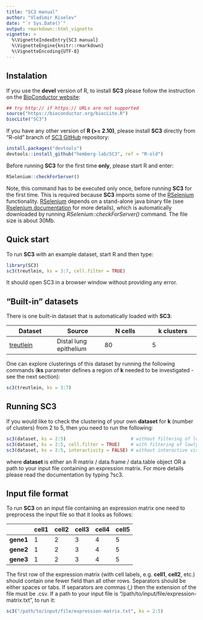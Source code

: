 ```yaml
---
title: "SC3 manual"
author: "Vladimir Kiselev"
date: "`r Sys.Date()`"
output: rmarkdown::html_vignette
vignette: >
  %\VignetteIndexEntry{SC3 manual}
  %\VignetteEngine{knitr::rmarkdown}
  %\VignetteEncoding{UTF-8}
---
```


## Instalation

If you use the __devel__ version of R, to install __SC3__ please follow the instruction on the [BioConductor website](http://bioconductor.org/packages/SC3/):

```r
## try http:// if https:// URLs are not supported
source("https://bioconductor.org/biocLite.R")
biocLite("SC3")
```

If you have any other version of __R (>= 2.10)__, please install __SC3__ directly from "R-old" branch of [SC3 GitHub](https://github.com/hemberg-lab/SC3) repository:
```r
install.packages("devtools")
devtools::install_github("hemberg-lab/SC3", ref = "R-old")
```

Before running __SC3__ for the first time __only__, please start R and enter:
```r
RSelenium::checkForServer()
```

Note, this command has to be executed only once, before running __SC3__ for the first time. This is required because __SC3__ imports some of the [RSelenium](https://cran.r-project.org/web/packages/RSelenium/) functionality. [RSelenium](https://cran.r-project.org/web/packages/RSelenium/) depends on a stand-alone java binary file (see [Rselenium documentation](https://cran.r-project.org/web/packages/RSelenium/vignettes/RSelenium-basics.html) for more details), which is automatically downloaded by running _RSelenium::checkForServer()_ command. The file size is about 30Mb.

## Quick start

To run __SC3__ with an example dataset, start R and then type:

```r
library(SC3)
sc3(treutlein, ks = 3:7, cell.filter = TRUE)
```

It should open SC3 in a browser window without providing any error.

## "Built-in" datasets

There is one built-in dataset that is automatically loaded with __SC3__:

| Dataset | Source | __N__ cells | __k__ clusters |
--- | --- | --- | --- |
| [treutlein](http://www.nature.com/nature/journal/v509/n7500/full/nature13173.html) | Distal lung epithelium | 80 | 5 |

One can explore clusterings of this dataset by running the following commands (__ks__ parameter defines a region of __k__ needed to be investigated - see the next section):
```r
sc3(treutlein, ks = 3:7)
```

## Running __SC3__

If you would like to check the clustering of your own __dataset__ for __k__ (number of clusters) from 2 to 5, then you need to run the following:
```r
sc3(dataset, ks = 2:5)                        # without filtering of lowly expressed cells
sc3(dataset, ks = 2:5, cell.filter = TRUE)    # with filtering of lowly expressed cells
sc3(dataset, ks = 2:5, interactivity = FALSE) # without interactive visualisation
```

where __dataset__ is either an R matrix / data.frame / data.table object OR a path to your input file containing an expression matrix. For more details please read the documentation by typing ?sc3.

## Input file format

To run __SC3__ on an input file containing an expression matrix one need to preprocess the input file so that it looks as follows:


|  | cell1 | cell2 | cell3 | cell4 | cell5
--- | --- | --- | --- | --- | ---
| __gene1__ | 1 | 2 | 3 | 4 | 5
| __gene2__ | 1 | 2 | 3 | 4 | 5
| __gene3__ | 1 | 2 | 3 | 4 | 5


The first row of the expression matrix (with cell labels, e.g. __cell1__, __cell2__, etc.) should contain one fewer field than all other rows. Separators should be either spaces or tabs. If separators are commas (,) then the extension of the file must be .csv. If a path to your input file is "/path/to/input/file/expression-matrix.txt", to run it:
```r
sc3("/path/to/input/file/expression-matrix.txt", ks = 2:5)
```


